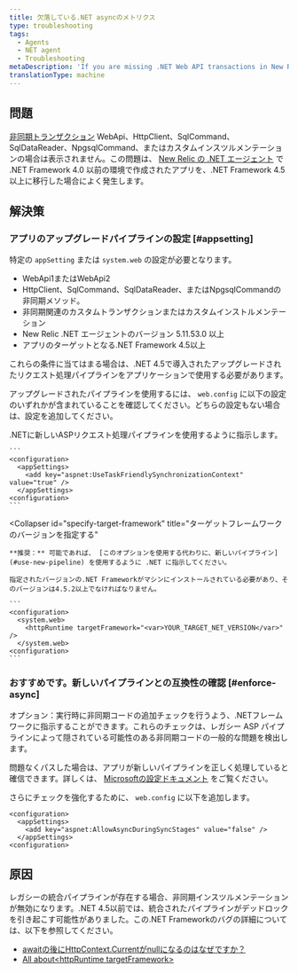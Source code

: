 ```yaml
---
title: 欠落している.NET asyncのメトリクス
type: troubleshooting
tags:
  - Agents
  - NET agent
  - Troubleshooting
metaDescription: 'If you are missing .NET Web API transactions in New Relic and your app targets .NET Framework 4.0, follow these procedures to apply a framework bug fix.'
translationType: machine
---
```


## 問題

[非同期トランザクション](/docs/agents/net-agent/additional-installation/async-support-net) WebApi、HttpClient、SqlCommand、SqlDataReader、NpgsqlCommand、またはカスタムインスツルメンテーションの場合は表示されません。この問題は、 [New Relic の .NET エージェント](/docs/agents/net-agent/getting-started/compatibility-requirements-net-framework-agent#net-version) で .NET Framework 4.0 以前の環境で作成されたアプリを、.NET Framework 4.5 以上に移行した場合によく発生します。

## 解決策

### アプリのアップグレードパイプラインの設定 [#appsetting]

特定の `appSetting` または `system.web` の設定が必要となります。

* WebApi1またはWebApi2
* HttpClient、SqlCommand、SqlDataReader、またはNpgsqlCommandの非同期メソッド。
* 非同期関連のカスタムトランザクションまたはカスタムインストルメンテーション
* New Relic .NET エージェントのバージョン 5.11.53.0 以上
* アプリのターゲットとなる.NET Framework 4.5以上

これらの条件に当てはまる場合は、.NET 4.5で導入されたアップグレードされたリクエスト処理パイプラインをアプリケーションで使用する必要があります。

アップグレードされたパイプラインを使用するには、 `web.config` に以下の設定のいずれかが含まれていることを確認してください。どちらの設定もない場合は、設定を追加してください。

<CollapserGroup>
  <Collapser
    id="use-new-pipeline"
    title="推奨事項新しいパイプラインを使用するように.NETに伝える"
  >
    .NETに新しいASPリクエスト処理パイプラインを使用するように指示します。

    ```
    <configuration>
      <appSettings>
        <add key="aspnet:UseTaskFriendlySynchronizationContext" value="true" />
      </appSettings>
    <configuration>
    ```
  </Collapser>

  <Collapser
    id="specify-target-framework"
    title="ターゲットフレームワークのバージョンを指定する"
  >
    **推奨：** 可能であれば、 [このオプションを使用する代わりに、新しいパイプライン](#use-new-pipeline) を使用するように .NET に指示してください。

    指定されたバージョンの.NET Frameworkがマシンにインストールされている必要があり、そのバージョンは4.5.2以上でなければなりません。

    ```
    <configuration>
      <system.web>
        <httpRuntime targetFramework="<var>YOUR_TARGET_NET_VERSION</var>" /> 
      </system.web>
    <configuration>
    ```
  </Collapser>
</CollapserGroup>

### おすすめです。新しいパイプラインとの互換性の確認 [#enforce-async]

オプション：実行時に非同期コードの追加チェックを行うよう、.NETフレームワークに指示することができます。これらのチェックは、レガシー ASP パイプラインによって隠されている可能性のある非同期コードの一般的な問題を検出します。

問題なくパスした場合は、アプリが新しいパイプラインを正しく処理していると確信できます。詳しくは、 [Microsoftの設定ドキュメント](https://msdn.microsoft.com/en-us/library/hh975440%28v=vs.120%29.aspx?f=255&MSPPError=-2147217396) をご覧ください。

さらにチェックを強化するために、 `web.config` に以下を追加します。

```
<configuration>
  <appSettings>
    <add key="aspnet:AllowAsyncDuringSyncStages" value="false" />
  </appSettings>
<configuration>
```

## 原因

レガシーの統合パイプラインが存在する場合、非同期インスツルメンテーションが無効になります。.NET 4.5以前では、統合されたパイプラインがデッドロックを引き起こす可能性がありました。この.NET Frameworkのバグの詳細については、以下を参照してください。

* [awaitの後にHttpContext.Currentがnullになるのはなぜですか？](http://stackoverflow.com/questions/18383923/why-is-httpcontext-current-null-after-await)
* [All about&lt;httpRuntime targetFramework>](http://blogs.msdn.com/b/webdev/archive/2012/11/19/all-about-httpruntime-targetframework.aspx)
